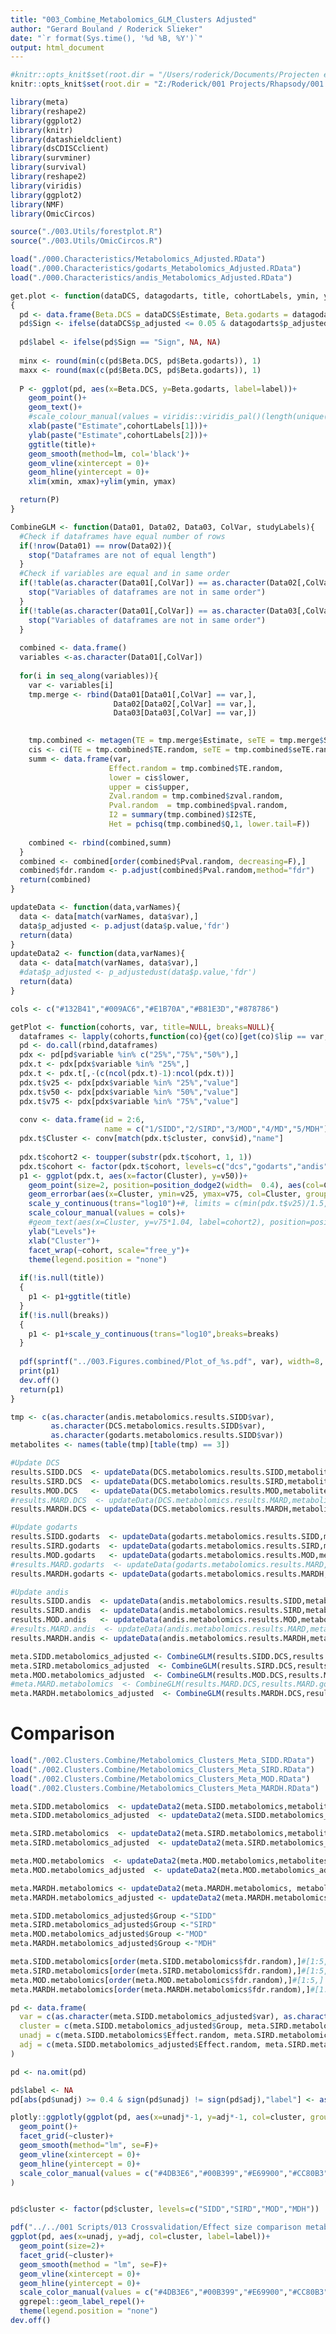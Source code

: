 ```yaml
---
title: "003_Combine_Metabolomics_GLM_Clusters Adjusted"
author: "Gerard Bouland / Roderick Slieker"
date: "`r format(Sys.time(), '%d %B, %Y')`"
output: html_document
---
```


```r
#knitr::opts_knit$set(root.dir = "/Users/roderick/Documents/Projecten en papers/Rhapsody_FDB/000.Final_Scripts/")
knitr::opts_knit$set(root.dir = "Z:/Roderick/001 Projects/Rhapsody/001.1 Federated analyses/000.Final_Scripts/")
```


```r
library(meta)
library(reshape2)
library(ggplot2)
library(knitr)
library(datashieldclient)
library(dsCDISCclient)
library(survminer)
library(survival)
library(reshape2)
library(viridis)
library(ggplot2)
library(NMF)
library(OmicCircos)

source("./003.Utils/forestplot.R")
source("./003.Utils/OmicCircos.R")

load("./000.Characteristics/Metabolomics_Adjusted.RData")
load("./000.Characteristics/godarts_Metabolomics_Adjusted.RData")
load("./000.Characteristics/andis_Metabolomics_Adjusted.RData")
```

```r
get.plot <- function(dataDCS, datagodarts, title, cohortLabels, ymin, ymax, xmin, xmax)
{
  pd <- data.frame(Beta.DCS = dataDCS$Estimate, Beta.godarts = datagodarts$Estimate)
  pd$Sign <- ifelse(dataDCS$p_adjusted <= 0.05 & datagodarts$p_adjusted <= 0.05, "Sign", "NonSign")
  
  pd$label <- ifelse(pd$Sign == "Sign", NA, NA)
  
  minx <- round(min(c(pd$Beta.DCS, pd$Beta.godarts)), 1)
  maxx <- round(max(c(pd$Beta.DCS, pd$Beta.godarts)), 1)
  
  P <- ggplot(pd, aes(x=Beta.DCS, y=Beta.godarts, label=label))+
    geom_point()+
    geom_text()+
    #scale_colour_manual(values = viridis::viridis_pal()(length(unique(cols))))+
    xlab(paste("Estimate",cohortLabels[1]))+
    ylab(paste("Estimate",cohortLabels[2]))+
    ggtitle(title)+
    geom_smooth(method=lm, col='black')+
    geom_vline(xintercept = 0)+
    geom_hline(yintercept = 0)+
    xlim(xmin, xmax)+ylim(ymin, ymax)

  return(P)
}
```

```r
CombineGLM <- function(Data01, Data02, Data03, ColVar, studyLabels){
  #Check if dataframes have equal number of rows
  if(!nrow(Data01) == nrow(Data02)){
    stop("Dataframes are not of equal length")
  }
  #Check if variables are equal and in same order
  if(!table(as.character(Data01[,ColVar]) == as.character(Data02[,ColVar]))==nrow(Data01)){
    stop("Variables of dataframes are not in same order")
  }
  if(!table(as.character(Data01[,ColVar]) == as.character(Data03[,ColVar]))==nrow(Data01)){
    stop("Variables of dataframes are not in same order")
  }
  
  combined <- data.frame()
  variables <-as.character(Data01[,ColVar])
  
  for(i in seq_along(variables)){
    var <- variables[i]
    tmp.merge <- rbind(Data01[Data01[,ColVar] == var,],
                       Data02[Data02[,ColVar] == var,],
                       Data03[Data03[,ColVar] == var,])
    

    tmp.combined <- metagen(TE = tmp.merge$Estimate, seTE = tmp.merge$Std..Error, studlab = studyLabels, comb.fixed = TRUE, comb.random = TRUE)
    cis <- ci(TE = tmp.combined$TE.random, seTE = tmp.combined$seTE.random, level=0.95, df=NULL, null.effect = 0)
    summ <- data.frame(var,
                      Effect.random = tmp.combined$TE.random,
                      lower = cis$lower,
                      upper = cis$upper,
                      Zval.random = tmp.combined$zval.random,
                      Pval.random  = tmp.combined$pval.random,
                      I2 = summary(tmp.combined)$I2$TE,
                      Het = pchisq(tmp.combined$Q,1, lower.tail=F))
    
    combined <- rbind(combined,summ)
  }
  combined <- combined[order(combined$Pval.random, decreasing=F),]
  combined$fdr.random <- p.adjust(combined$Pval.random,method="fdr")
  return(combined)
}
```

```r
updateData <- function(data,varNames){
  data <- data[match(varNames, data$var),]
  data$p_adjusted <- p.adjust(data$p.value,'fdr')
  return(data)
}
updateData2 <- function(data,varNames){
  data <- data[match(varNames, data$var),]
  #data$p_adjusted <- p_adjustedust(data$p.value,'fdr')
  return(data)
}
```

```r
cols <- c("#132B41","#009AC6","#E1B70A","#B81E3D","#878786")

getPlot <- function(cohorts, var, title=NULL, breaks=NULL){
  dataframes <- lapply(cohorts,function(co){get(co)[get(co)$lip == var,]})
  pd <- do.call(rbind,dataframes)
  pdx <- pd[pd$variable %in% c("25%","75%","50%"),]
  pdx.t <- pdx[pdx$variable %in% "25%",]
  pdx.t <- pdx.t[,-(c(ncol(pdx.t)-1):ncol(pdx.t))]
  pdx.t$v25 <- pdx[pdx$variable %in% "25%","value"]
  pdx.t$v50 <- pdx[pdx$variable %in% "50%","value"]
  pdx.t$v75 <- pdx[pdx$variable %in% "75%","value"]
  
  conv <- data.frame(id = 2:6,
                     name = c("1/SIDD","2/SIRD","3/MOD","4/MD","5/MDH"))
  pdx.t$Cluster <- conv[match(pdx.t$cluster, conv$id),"name"]
  
  pdx.t$cohort2 <- toupper(substr(pdx.t$cohort, 1, 1))
  pdx.t$cohort <- factor(pdx.t$cohort, levels=c("dcs","godarts","andis"))
  p1 <- ggplot(pdx.t, aes(x=factor(Cluster), y=v50))+
    geom_point(size=2, position=position_dodge2(width=  0.4), aes(col=Cluster, group=cohort))+
    geom_errorbar(aes(x=Cluster, ymin=v25, ymax=v75, col=Cluster, group=cohort), width=0, position=position_dodge(width = 0.4))+
    scale_y_continuous(trans="log10")+#, limits = c(min(pdx.t$v25)/1.5,max(pdx.t$v75)*1.5))+
    scale_colour_manual(values = cols)+
    #geom_text(aes(x=Cluster, y=v75*1.04, label=cohort2), position=position_dodge2(width=0.4))+
    ylab("Levels")+
    xlab("Cluster")+
    facet_wrap(~cohort, scale="free_y")+
    theme(legend.position = "none")
  
  if(!is.null(title))
  {
    p1 <- p1+ggtitle(title)
  }
  if(!is.null(breaks))
  {
    p1 <- p1+scale_y_continuous(trans="log10",breaks=breaks)
  }
  
  pdf(sprintf("../003.Figures.combined/Plot_of_%s.pdf", var), width=8, height=3)
  print(p1)
  dev.off()
  return(p1)
}
```

```r
tmp <- c(as.character(andis.metabolomics.results.SIDD$var),
         as.character(DCS.metabolomics.results.SIDD$var),
         as.character(godarts.metabolomics.results.SIDD$var))
metabolites <- names(table(tmp)[table(tmp) == 3])

#Update DCS
results.SIDD.DCS  <- updateData(DCS.metabolomics.results.SIDD,metabolites)
results.SIRD.DCS  <- updateData(DCS.metabolomics.results.SIRD,metabolites)
results.MOD.DCS   <- updateData(DCS.metabolomics.results.MOD,metabolites)
#results.MARD.DCS  <- updateData(DCS.metabolomics.results.MARD,metabolites)
results.MARDH.DCS <- updateData(DCS.metabolomics.results.MARDH,metabolites)

#Update godarts
results.SIDD.godarts  <- updateData(godarts.metabolomics.results.SIDD,metabolites)
results.SIRD.godarts  <- updateData(godarts.metabolomics.results.SIRD,metabolites)
results.MOD.godarts   <- updateData(godarts.metabolomics.results.MOD,metabolites)
#results.MARD.godarts  <- updateData(godarts.metabolomics.results.MARD,metabolites)
results.MARDH.godarts <- updateData(godarts.metabolomics.results.MARDH,metabolites)

#Update andis
results.SIDD.andis  <- updateData(andis.metabolomics.results.SIDD,metabolites)
results.SIRD.andis  <- updateData(andis.metabolomics.results.SIRD,metabolites)
results.MOD.andis   <- updateData(andis.metabolomics.results.MOD,metabolites)
#results.MARD.andis  <- updateData(andis.metabolomics.results.MARD,metabolites)
results.MARDH.andis <- updateData(andis.metabolomics.results.MARDH,metabolites)
```

```r
meta.SIDD.metabolomics_adjusted <- CombineGLM(results.SIDD.DCS,results.SIDD.godarts,results.SIDD.andis,ColVar = "var",studyLabels = c("dcs","godarts","andis"))
meta.SIRD.metabolomics_adjusted  <- CombineGLM(results.SIRD.DCS,results.SIRD.godarts,results.SIRD.andis,ColVar = "var",studyLabels = c("dcs","godarts","andis"))
meta.MOD.metabolomics_adjusted  <- CombineGLM(results.MOD.DCS,results.MOD.godarts,results.MOD.andis,ColVar = "var",studyLabels = c("dcs","godarts","andis"))
#meta.MARD.metabolomics  <- CombineGLM(results.MARD.DCS,results.MARD.godarts,results.MARD.andis,ColVar = "var",studyLabels = c("dcs","godarts","andis"))
meta.MARDH.metabolomics_adjusted  <- CombineGLM(results.MARDH.DCS,results.MARDH.godarts,results.MARDH.andis,ColVar = "var",studyLabels = c("dcs","godarts","andis"))
```


# Comparison

```r
load("./002.Clusters.Combine/Metabolomics_Clusters_Meta_SIDD.RData")
load("./002.Clusters.Combine/Metabolomics_Clusters_Meta_SIRD.RData")
load("./002.Clusters.Combine/Metabolomics_Clusters_Meta_MOD.RData")
load("./002.Clusters.Combine/Metabolomics_Clusters_Meta_MARDH.RData")

meta.SIDD.metabolomics  <- updateData2(meta.SIDD.metabolomics,metabolites)
meta.SIDD.metabolomics_adjusted  <- updateData2(meta.SIDD.metabolomics_adjusted,metabolites)

meta.SIRD.metabolomics  <- updateData2(meta.SIRD.metabolomics,metabolites)
meta.SIRD.metabolomics_adjusted  <- updateData2(meta.SIRD.metabolomics_adjusted,metabolites)

meta.MOD.metabolomics  <- updateData2(meta.MOD.metabolomics,metabolites)
meta.MOD.metabolomics_adjusted  <- updateData2(meta.MOD.metabolomics_adjusted,metabolites)

meta.MARDH.metabolomics <- updateData2(meta.MARDH.metabolomics, metabolites)
meta.MARDH.metabolomics_adjusted <- updateData2(meta.MARDH.metabolomics_adjusted, metabolites)

meta.SIDD.metabolomics_adjusted$Group <-"SIDD"
meta.SIRD.metabolomics_adjusted$Group <-"SIRD"
meta.MOD.metabolomics_adjusted$Group <-"MOD"
meta.MARDH.metabolomics_adjusted$Group <-"MDH"

meta.SIDD.metabolomics[order(meta.SIDD.metabolomics$fdr.random),]#[1:5,]
meta.SIRD.metabolomics[order(meta.SIRD.metabolomics$fdr.random),]#[1:5,]
meta.MOD.metabolomics[order(meta.MOD.metabolomics$fdr.random),]#[1:5,]
meta.MARDH.metabolomics[order(meta.MARDH.metabolomics$fdr.random),]#[1:5,]
```


```r
pd <- data.frame(
  var = c(as.character(meta.SIDD.metabolomics_adjusted$var), as.character(meta.SIRD.metabolomics_adjusted$var), as.character(meta.MOD.metabolomics_adjusted$var), as.character(meta.MARDH.metabolomics_adjusted$var)),
  cluster = c(meta.SIDD.metabolomics_adjusted$Group, meta.SIRD.metabolomics_adjusted$Group, meta.MOD.metabolomics_adjusted$Group, meta.MARDH.metabolomics_adjusted$Group),
  unadj = c(meta.SIDD.metabolomics$Effect.random, meta.SIRD.metabolomics$Effect.random, meta.MOD.metabolomics$Effect.random, meta.MARDH.metabolomics$Effect.random),
  adj = c(meta.SIDD.metabolomics_adjusted$Effect.random, meta.SIRD.metabolomics_adjusted$Effect.random, meta.MOD.metabolomics_adjusted$Effect.random, meta.MARDH.metabolomics_adjusted$Effect.random)
)

pd <- na.omit(pd)

```

```r
pd$label <- NA
pd[abs(pd$unadj) >= 0.4 & sign(pd$unadj) != sign(pd$adj),"label"] <- as.character(pd[abs(pd$unadj) >= 0.4 & sign(pd$unadj) != sign(pd$adj),"var"])

plotly::ggplotly(ggplot(pd, aes(x=unadj*-1, y=adj*-1, col=cluster, group=var, label=var))+
  geom_point()+
  facet_grid(~cluster)+
  geom_smooth(method="lm", se=F)+
  geom_vline(xintercept = 0)+
  geom_hline(yintercept = 0)+
  scale_color_manual(values = c("#4DB3E6","#00B399","#E69900","#CC80B3","#132B41"))
)


pd$cluster <- factor(pd$cluster, levels=c("SIDD","SIRD","MOD","MDH"))

pdf("../../001 Scripts/013 Crossvalidation/Effect size comparison metabolomics.pdf", width=10, height=3)
ggplot(pd, aes(x=unadj, y=adj, col=cluster, label=label))+
  geom_point(size=2)+
  facet_grid(~cluster)+
  geom_smooth(method = "lm", se=F)+
  geom_vline(xintercept = 0)+
  geom_hline(yintercept = 0)+
  scale_color_manual(values = c("#4DB3E6","#00B399","#E69900","#CC80B3","#132B41"))+
  ggrepel::geom_label_repel()+
  theme(legend.position = "none")
dev.off()
``` 

